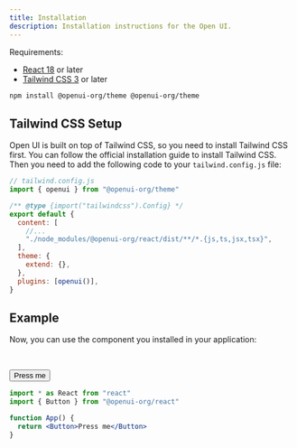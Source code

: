 ```yaml
---
title: Installation
description: Installation instructions for the Open UI.
---
```



Requirements:

- [React 18](https://reactjs.org/) or later
- [Tailwind CSS 3](https://tailwindcss.com/) or later

```sh
npm install @openui-org/theme @openui-org/theme
```

## Tailwind CSS Setup

Open UI is built on top of Tailwind CSS, so you need to install Tailwind CSS first. You can follow the official installation guide to install Tailwind CSS. Then you need to add the following code to your `tailwind.config.js` file:

```js
// tailwind.config.js
import { openui } from "@openui-org/theme"

/** @type {import("tailwindcss").Config} */
export default {
  content: [
    //...
    "./node_modules/@openui-org/react/dist/**/*.{js,ts,jsx,tsx}",
  ],
  theme: {
    extend: {},
  },
  plugins: [openui()],
}
```

## Example

Now, you can use the component you installed in your application:

<br />

<Button>Press me</Button>

```jsx
import * as React from "react"
import { Button } from "@openui-org/react"

function App() {
  return <Button>Press me</Button>
}
```
